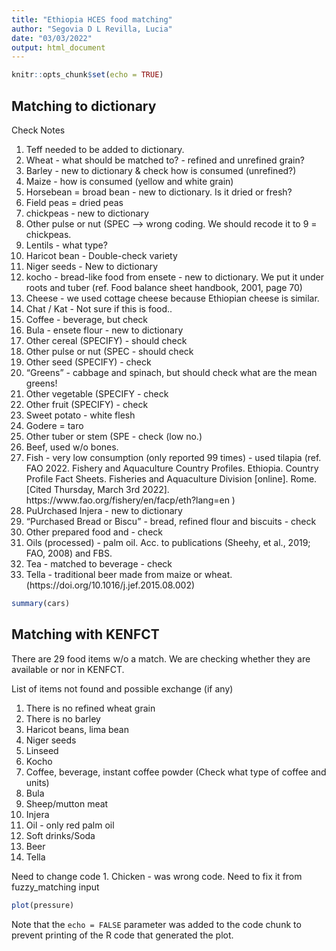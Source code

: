 ```yaml
---
title: "Ethiopia HCES food matching"
author: "Segovia D L Revilla, Lucia"
date: "03/03/2022"
output: html_document
---
```


```r
knitr::opts_chunk$set(echo = TRUE)
```

## Matching to dictionary

Check Notes

1. Teff needed to be added to dictionary.
2. Wheat - what should be matched to? - refined and unrefined grain?
3. Barley - new to dictionary & check how is consumed (unrefined?)
4. Maize - how is consumed (yellow and white grain)
7. Horsebean = broad bean - new to dictionary. Is it dried or fresh?
8. Field peas = dried peas
9. chickpeas - new to dictionary
9. Other pulse or nut (SPEC --> wrong coding. We should recode it to 9 = chickpeas.
10. Lentils - what type?
11. Haricot bean - Double-check variety 
12. Niger seeds - New to dictionary
17. kocho - bread-like food from ensete - new to dictionary. We put it under roots and tuber (ref. Food balance sheet handbook, 2001, page 70) 
20. Cheese - we used cottage cheese because Ethiopian cheese is similar.
25. Chat / Kat - Not sure if this is food..
24. Coffee - beverage, but check
26. Bula - ensete flour - new to dictionary 
60. Other cereal (SPECIFY) - should check
111. Other pulse or nut (SPEC - should check
131. Other seed (SPECIFY) - check
143. "Greens" - cabbage and spinach, but should check what are the mean greens!
145. Other vegetable (SPECIFY - check
152. Other fruit (SPECIFY) - check
170. Sweet potato - white flesh
173. Godere = taro
174. Other tuber or stem (SPE - check (low no.)
181. Beef, used w/o bones. 
183. Fish - very low consumption (only reported 99 times) - used tilapia (ref. FAO 2022. Fishery and Aquaculture Country Profiles. Ethiopia. Country Profile Fact Sheets. Fisheries and Aquaculture Division [online]. Rome. [Cited Thursday, March 3rd 2022]. https://www.fao.org/fishery/en/facp/eth?lang=en )
195. PuUrchased Injera - new to dictionary
196. "Purchased Bread or Biscu" - bread, refined flour and biscuits - check
198. Other prepared food and - check
202. Oils (processed) - palm oil. Acc. to publications (Sheehy, et al., 2019; FAO, 2008) and FBS.
203. Tea - matched to beverage - check
206. Tella - traditional beer made from maize or wheat. (https://doi.org/10.1016/j.jef.2015.08.002)


```r
summary(cars)
```

## Matching with KENFCT

There are 29 food items w/o a match. We are checking whether they are available or nor in KENFCT.

List of items not found and possible exchange (if any)

1. There is no refined wheat grain
2. There is no barley
3. Haricot beans, lima bean
4. Niger seeds
5. Linseed 
6. Kocho 
7. Coffee, beverage, instant coffee powder (Check what type of coffee and units)
8. Bula
9. Sheep/mutton meat
10. Injera
11. Oil - only red palm oil
12. Soft drinks/Soda
13. Beer
14. Tella

Need to change code
 1. Chicken - was wrong code. Need to fix it from fuzzy_matching input



```r
plot(pressure)
```

Note that the `echo = FALSE` parameter was added to the code chunk to prevent printing of the R code that generated the plot.
